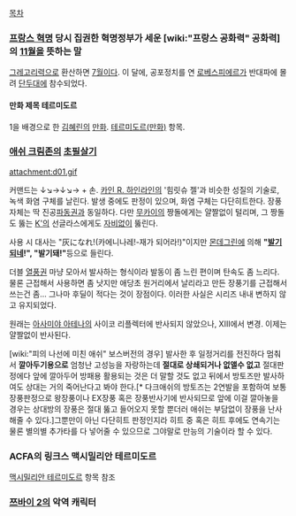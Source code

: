 [[목차]]

=== [[프랑스 혁명]] 당시 집권한 혁명정부가 세운 [wiki:"프랑스 공화력" 공화력]의 [[11월]]을 뜻하는 말 === 
[[그레고리력]]으로 환산하면 [[7월]]이다. 이 달에, 공포정치를 연 [[로베스피에르]]가 반대파에 몰려 [[단두대]]에 참수되었다.


==== 만화 제목 테르미도르 ====
1을 배경으로 한 [[김혜린]]의 [[만화]]. [[테르미도르(만화)]] 항목.

=== [[애쉬 크림존]]의 [[초필살기]] === 
attachment:d01.gif

커맨드는 ↓↘→↓↘→ + 손.
[[카인 R. 하인라인]]의 '힘릿슈 젤'과 비슷한 성질의 기술로, 녹색 화염 구체를 날린다. 발생 중에도 판정이 있으며, 화염 구체는 다단히트한다. 장풍 자체는 딱 진공[[파동권]]과 동일하다. 다만 [[무카이]]의 짱돌에게는 얄짤없이 털리며, 그 짱돌도 뚫는 [[K']]의 선글라스에게도 [[자비]]없이 뚫린다. 

사용 시 대사는 "灰になれ!(카에니나레!-재가 되어라!)"이지만 [[몬데그린]]에 의해 '''"[[발기]]되네!", "발기돼!"'''등으로 들린다. 

더블 [[열풍권]] 마냥 모아서 발사하는 형식이라 발동이 좀 느린 편이며 탄속도 좀 느리다. 물론 근접해서 사용하면 좀 낫지만 애당초 원거리에서 날리라고 만든 장풍기를 근접해서 쓰는건 좀... 그나마 후딜이 적다는 것이 장점이다. 이러한 사실은 시리즈 내내 변하지 않고 유지되었다. 

원래는 [[아사미야 아테나]]의 사이코 리플렉터에 반사되지 않았으나, XIII에서 변경. 이제는 얄짤없이 반사된다. 

[wiki:"피의 나선에 미친 애쉬" 보스버전의 경우] 발사한 후 일정거리를 전진하다 멈춰서 '''깔아두기용으로''' 엄청난 고성능을 자랑하는데 '''절대로 상쇄되거나 없앨수 없고''' 절대판정에다 앞에 깔아두어 방패용 활용되는 것은 더 말할 것도 없고 뒤에서 방토즈만 발사하여도 상대는 거의 죽어난다고 봐야 한다.[* 다크애쉬의 방토즈는 2연발을 포함하여 보통 장풍판정으로 왕장풍이나 EX장풍 혹은 장풍반사기에 반사되므로 앞에 이걸 깔아놓을 경우는 상대방의 장풍은 절대 뚫고 들어오지 못할 뿐더러 애쉬는 부담없이 장풍을 난사해줄 수 있다.]그뿐만이 아닌 다단히트 판정인지라 히트 중 혹은 히트 후에도  연속기는 물론 별의별 추가타를 다 넣어줄 수 있으므로 그야말로 만능의 기술이라 할 수 있다.

=== ACFA의 링크스 맥시밀리안 테르미도르 ===
[[맥시밀리안 테르미도르]] 항목 참조

=== [[쯔바이 2]]의 악역 캐릭터 ===
